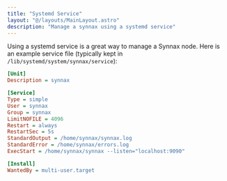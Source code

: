 ```yaml
---
title: "Systemd Service"
layout: "@/layouts/MainLayout.astro"
description: "Manage a synnax using a systemd service"
---
```


Using a systemd service is a great way to manage a Synnax node. Here is an
example service file (typically kept in `/lib/systemd/system/synnax/service`):

```ini
[Unit]
Description = synnax

[Service]
Type = simple
User = synnax
Group = synnax
LimitNOFILE = 4096
Restart = always
RestartSec = 5s
StandardOutput = /home/synnax/synnax.log
StandardError = /home/synnax/errors.log
ExecStart = /home/synnax/synnax --listen="localhost:9090"

[Install]
WantedBy = multi-user.target
```
